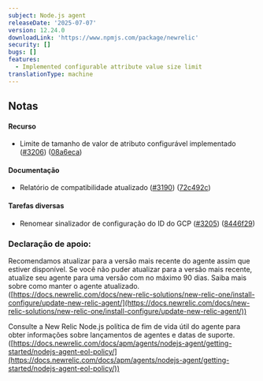 ```yaml
---
subject: Node.js agent
releaseDate: '2025-07-07'
version: 12.24.0
downloadLink: 'https://www.npmjs.com/package/newrelic'
security: []
bugs: []
features:
  - Implemented configurable attribute value size limit
translationType: machine
---
```


## Notas

#### Recurso

* Limite de tamanho de valor de atributo configurável implementado ([#3206](https://github.com/newrelic/node-newrelic/pull/3206)) ([08a6eca](https://github.com/newrelic/node-newrelic/commit/08a6eca7cd35811f5bcb4e6c13264eac156b302f))

#### Documentação

* Relatório de compatibilidade atualizado ([#3190](https://github.com/newrelic/node-newrelic/pull/3190)) ([72c492c](https://github.com/newrelic/node-newrelic/commit/72c492cf78b6cc52791604ac354e34718c8ae926))

#### Tarefas diversas

* Renomear sinalizador de configuração do ID do GCP ([#3205](https://github.com/newrelic/node-newrelic/pull/3205)) ([8446f29](https://github.com/newrelic/node-newrelic/commit/8446f29fc6ed469d663e5634540a4afe4932765b))

### Declaração de apoio:

Recomendamos atualizar para a versão mais recente do agente assim que estiver disponível. Se você não puder atualizar para a versão mais recente, atualize seu agente para uma versão com no máximo 90 dias. Saiba mais sobre como manter o agente atualizado. ([https://docs.newrelic.com/docs/new-relic-solutions/new-relic-one/install-configure/update-new-relic-agent/](https://docs.newrelic.com/docs/new-relic-solutions/new-relic-one/install-configure/update-new-relic-agent/))

Consulte a New Relic Node.js política de fim de vida útil do agente para obter informações sobre lançamentos de agentes e datas de suporte. ([https://docs.newrelic.com/docs/apm/agents/nodejs-agent/getting-started/nodejs-agent-eol-policy/](https://docs.newrelic.com/docs/apm/agents/nodejs-agent/getting-started/nodejs-agent-eol-policy/))